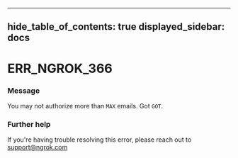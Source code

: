 

---
hide_table_of_contents: true
displayed_sidebar: docs
---


# ERR_NGROK_366

### Message
You may not authorize more than `MAX` emails. Got `GOT`.

<ErrorDetails error="err_ngrok_366" />



### Further help
If you're having trouble resolving this error, please reach out to [support@ngrok.com](mailto:support@ngrok.com?subject=Help%20with%20ERR_NGROK_366)

